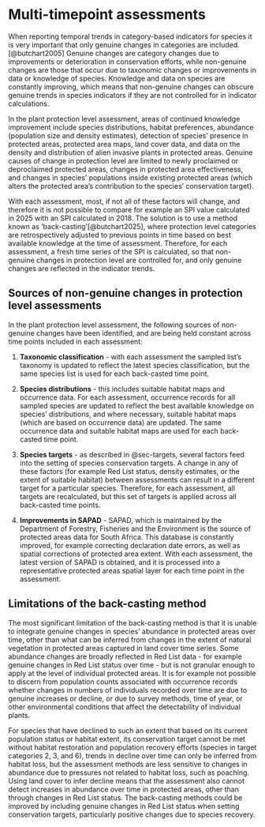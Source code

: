 # Multi-timepoint assessments {#sec-backcasting}

When reporting temporal trends in category-based indicators for species it is very important that only genuine changes in categories are included.[@butchart2005] Genuine changes are category changes due to improvements or deterioration in conservation efforts, while non-genuine changes are those that occur due to taxonomic changes or improvements in data or knowledge of species. Knowledge and data on species are constantly improving, which means that non-genuine changes can obscure genuine trends in species indicators if they are not controlled for in indicator calculations.

In the plant protection level assessment, areas of continued knowledge improvement include species distributions, habitat preferences, abundance (population size and density estimates), detection of species' presence in protected areas, protected area maps, land cover data, and data on the density and distribution of alien invasive plants in protected areas. Genuine causes of change in protection level are limited to newly proclaimed or deproclaimed protected areas, changes in protected area effectiveness, and changes in species' populations inside existing protected areas (which alters the protected area's contribution to the species' conservation target).

With each assessment, most, if not all of these factors will change, and therefore it is not possible to compare for example an SPI value calculated in 2025 with an SPI calculated in 2018. The solution is to use a method known as 'back-casting'[@butchart2025], where protection level categories are retrospectively adjusted to previous points in time based on best available knowledge at the time of assessment. Therefore, for each assessment, a fresh time series of the SPI is calculated, so that non-genuine changes in protection level are controlled for, and only genuine changes are reflected in the indicator trends.

## Sources of non-genuine changes in protection level assessments

In the plant protection level assessment, the following sources of non-genuine changes have been identified, and are being held constant across time points included in each assessment:

1.  **Taxonomic classification** - with each assessment the sampled list's taxonomy is updated to reflect the latest species classification, but the same species list is used for each back-casted time point.

2.  **Species distributions** - this includes suitable habitat maps and occurrence data. For each assessment, occurrence records for all sampled species are updated to reflect the best available knowledge on species' distributions, and where necessary, suitable habitat maps (which are based on occurrence data) are updated. The same occurrence data and suitable habitat maps are used for each back-casted time point.

3.  **Species targets** - as described in @sec-targets, several factors feed into the setting of species conservation targets. A change in any of these factors (for example Red List status, density estimates, or the extent of suitable habitat) between assessments can result in a different target for a particular species. Therefore, for each assessment, all targets are recalculated, but this set of targets is applied across all back-casted time points.

4.  **Improvements in SAPAD** - SAPAD, which is maintained by the Department of Forestry, Fisheries and the Environment is the source of protected areas data for South Africa. This database is constantly improved, for example correcting declaration date errors, as well as spatial corrections of protected area extent. With each assessment, the latest version of SAPAD is obtained, and it is processed into a representative protected areas spatial layer for each time point in the assessment.

## Limitations of the back-casting method

The most significant limitation of the back-casting method is that it is unable to integrate genuine changes in species' abundance in protected areas over time, other than what can be inferred from changes in the extent of natural vegetation in protected areas captured in land cover time series. Some abundance changes are broadly reflected in Red List data - for example genuine changes in Red List status over time - but is not granular enough to apply at the level of individual protected areas. It is for example not possible to discern from population counts associated with occurrence records whether changes in numbers of individuals recorded over time are due to genuine increases or decline, or due to survey methods, time of year, or other environmental conditions that affect the detectability of individual plants.

For species that have declined to such an extent that based on its current population status or habitat extent, its conservation target cannot be met without habitat restoration and population recovery efforts (species in target categories 2, 3, and 6), trends in decline over time can only be inferred from habitat loss, but the assessment methods are less sensitive to changes in abundance due to pressures not related to habitat loss, such as poaching. Using land cover to infer decline means that the assessment also cannot detect increases in abundance over time in protected areas, other than through changes in Red List status. The back-casting methods could be improved by including genuine changes in Red List status when setting conservation targets, particularly positive changes due to species recovery.
